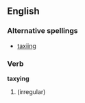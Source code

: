 ==English==

===Alternative spellings===
* [[taxiing]]

===Verb===

'''taxying'''

# {{present participle of|[[taxi]]}} (irregular)